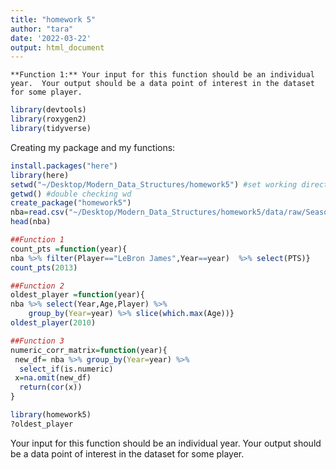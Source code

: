 ```yaml
---
title: "homework 5"
author: "tara"
date: '2022-03-22'
output: html_document
---
```

	**Function 1:** Your input for this function should be an individual year.  Your output should be a data point of interest in the dataset for some player.


```r
library(devtools)
library(roxygen2)
library(tidyverse)
```

Creating my package and my functions:
```r
install.packages("here")
library(here)
setwd("~/Desktop/Modern_Data_Structures/homework5") #set working directory
getwd() #double checking wd
create_package("homework5")
nba=read.csv("~/Desktop/Modern_Data_Structures/homework5/data/raw/Seasons_Stats_NBA.csv")
head(nba)

##Function 1
count_pts =function(year){
nba %>% filter(Player=="LeBron James",Year==year)  %>% select(PTS)}
count_pts(2013)

##Function 2
oldest_player =function(year){
nba %>% select(Year,Age,Player) %>%
    group_by(Year=year) %>% slice(which.max(Age))}
oldest_player(2010)

##Function 3
numeric_corr_matrix=function(year){
 new_df= nba %>% group_by(Year=year) %>%
  select_if(is.numeric) 
 x=na.omit(new_df)
  return(cor(x))
}

library(homework5)
?oldest_player

```

Your input for this function should be an individual year.  Your output should be a data point of interest in the dataset for some player.